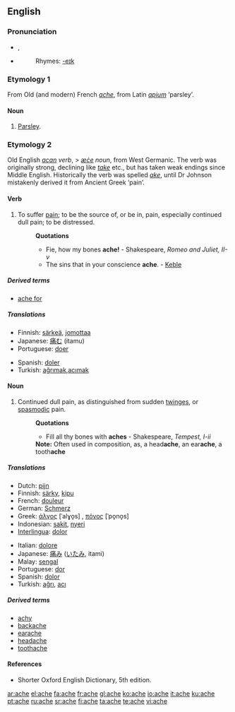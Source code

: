 ==English==

===Pronunciation===
*{{IPA|/eɪk/}}, {{SAMPA|/eIk/}}
*{{audio|en-us-ache.ogg|Audio (US)}}
*:Rhymes: [[Rhymes:English:-eɪk|-eɪk]]

===Etymology 1===
From Old (and modern) French ''[[#French|ache]]'', from Latin ''[[apium]]'' ‘parsley’.

====Noun====
{{en-noun}}

# {{obsolete}} [[parsley|Parsley]].

===Etymology 2===
Old English ''[[acan]]'' ''verb'', > ''[[æce|æċe]]'' ''noun'', from West Germanic.  The verb was originally strong, declining like ''[[take]]'' etc., but has taken weak endings since Middle English.  Historically the verb was spelled ''[[ake]]'', until Dr Johnson mistakenly derived it from Ancient Greek '''{{polytonic|[[ἄχος]]}}''' ‘pain’.

====Verb====
{{en-verb|ach|ed}}

# {{intransitive}} To suffer [[pain]]; to be the source of, or be in, pain, especially continued dull pain; to be distressed.
#:'''Quotations'''
#:*Fie, how my bones '''ache!''' - Shakespeare, ''Romeo and Juliet, II-v''
#:*The sins that in your conscience '''ache'''. - [[Keble]]

=====Derived terms=====
*[[ache for]]

=====Translations=====
{{top}}
*Finnish: [[särkeä]], [[jomottaa]]
*Japanese: [[痛む]] (itamu)
*Portuguese: [[doer]]
{{mid}}
*Spanish: [[doler]]
*Turkish: [[ağrımak]],[[acımak]]
{{bottom}}

====Noun====
{{en-noun}}

# Continued dull pain, as distinguished from sudden [[twinges]], or [[spasmodic]] pain.
#:'''Quotations'''
#:*Fill all thy bones with '''aches''' - Shakespeare, ''Tempest, I-ii''
#:'''Note:''' Often used in composition, as, a head'''ache''', an ear'''ache''', a tooth'''ache'''

=====Translations=====
{{top}}
*Dutch: [[pijn]] {{m}}
*Finnish: [[särky]], [[kipu]]
*French: [[douleur]] {{f}}
*German: [[Schmerz]] {{m}}
*Greek: [[άλγος]] [ˈalɣo̞s] {{n}}, [[πόνος]] [ˈpo̞no̞s] {{m}}
*Indonesian: [[sakit]], [[nyeri]]
*[[Interlingua]]: [[dolor]]
{{mid}}
*Italian: [[dolore]]
*Japanese: [[痛み]] ([[いたみ]], itami)
*Malay: [[sengal]]
*Portuguese: [[dor]] {{f}}
*Spanish: [[dolor]] {{m}}
*Turkish: [[ağrı]], [[acı]]
{{bottom}}

=====Derived terms=====
* [[achy]]
* [[backache]]
* [[earache]]
* [[headache]]
* [[toothache]]

====References====
*Shorter Oxford English Dictionary, 5th edition.

[[ar:ache]]
[[el:ache]]
[[fa:ache]]
[[fr:ache]]
[[gl:ache]]
[[ko:ache]]
[[io:ache]]
[[it:ache]]
[[ku:ache]]
[[pt:ache]]
[[ru:ache]]
[[sr:ache]]
[[fi:ache]]
[[ta:ache]]
[[te:ache]]
[[vi:ache]]